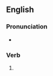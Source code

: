 ==English==

===Pronunciation===
* {{rhymes|ætɪŋ|lang=en}}

===Verb===
{{head|en|present participle}}

# {{present participle of|cat|lang=en|nocat=1}}